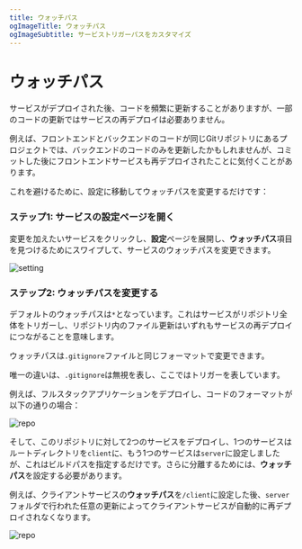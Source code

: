 ```yaml
---
title: ウォッチパス
ogImageTitle: ウォッチパス
ogImageSubtitle: サービストリガーパスをカスタマイズ
---
```


# ウォッチパス

サービスがデプロイされた後、コードを頻繁に更新することがありますが、一部のコードの更新ではサービスの再デプロイは必要ありません。

例えば、フロントエンドとバックエンドのコードが同じGitリポジトリにあるプロジェクトでは、バックエンドのコードのみを更新したかもしれませんが、コミットした後にフロントエンドサービスも再デプロイされたことに気付くことがあります。

これを避けるために、設定に移動してウォッチパスを変更するだけです：

### ステップ1: サービスの設定ページを開く

変更を加えたいサービスをクリックし、**設定**ページを展開し、**ウォッチパス**項目を見つけるためにスワイプして、サービスのウォッチパスを変更できます。

![setting](/deploy/watch-path/setting.png)

### ステップ2: ウォッチパスを変更する

デフォルトのウォッチパスは`*`となっています。これはサービスがリポジトリ全体をトリガーし、リポジトリ内のファイル更新はいずれもサービスの再デプロイにつながることを意味します。

ウォッチパスは`.gitignore`ファイルと同じフォーマットで変更できます。

唯一の違いは、`.gitignore`は無視を表し、ここではトリガーを表しています。

例えば、フルスタックアプリケーションをデプロイし、コードのフォーマットが以下の通りの場合：

![repo](/deploy/watch-path/repo.png)

そして、このリポジトリに対して2つのサービスをデプロイし、1つのサービスはルートディレクトリを`client`に、もう1つのサービスは`server`に設定しましたが、これはビルドパスを指定するだけです。さらに分離するためには、**ウォッチパス**を設定する必要があります。

例えば、クライアントサービスの**ウォッチパス**を`/client`に設定した後、`server`フォルダで行われた任意の更新によってクライアントサービスが自動的に再デプロイされなくなります。

![repo](/deploy/watch-path/save.png)
